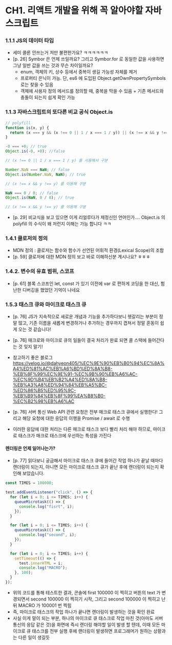 # CH1. 리액트 개발을 위해 꼭 알아야할 자바스크립트

### 1.1.1 JS의 데이터 타입

- 세미 콜론 안쓰는거 저만 불편한가요? ㅋㅋㅋㅋㅋㅋ
- [p. 26] Symbor 은 언제 쓰일까요? 그리고 Symbor.for 로 동일한 값을 사용하면 그냥 일반 값을 쓰는 것과 무슨 차이일까요?
  - enum, 객체의 키, 상수 등에서 중복이 생길 가능성 자체를 제거
  - 프로퍼티 은닉이 가능. 단, es6 에 도입된 Object.getOwnPropertySymbols 로는 찾을 수 있음
  - 객체에 사용자 정의 메서드를 정의할 때, 중복을 막을 수 있음 + 기존 메서드와 충돌이 되는지 쉽게 확인 가능

### 1.1.3 자바스크립트의 또다른 비교 공식 Object.is

```js
// polyfill
function is(x, y) {
  return (x === y && (x !== 0 || 1 / x === 1 / y)) || (x !== x && y !== y);
}

-0 === +0; // true
Object.is(-0, +0); //false

// (x !== 0 || 1 / x === 1 / y) 를 사용해서 구분

Number.NaN === NaN; // false
Object.is(Number.NaN, NaN); // true

// (x !== x && y !== y) 를 이용해 구분

NaN === 0 / 0; // false
Object.is(NaN, 0 / 0); // true

// (x !== x && y !== y) 를 이용해 구분
```

- [p. 29] 비교식을 보고 있으면 이게 리얼루다가 제정신인 언어인가.... Object.is 의 polyfill 의 수식이 왜 저런지 이해는 가능 합니다 ㅋㅋ

### 1.4.1 클로저의 정의

- MDN 정의 : 클로저는 함수와 함수가 선언된 어휘적 환경(Lexical Scope)의 조합
- [p. 59] 클로저에 대한 MDN 정의 보고 바로 이해하신분 계시나요? ㅎㅎㅎ

### 1.4.2. 변수의 유효 범위, 스코프

- [p. 61] 블록 스코프인 let, const 가 있기 이전에 var 로 편하게 코딩을 한 대신, 험난한 디버깅을 했었던 기억이 나네요

### 1.5.3 태스크 큐와 마이크로 태스크 큐

- [p. 76] JS가 지속적으로 새로운 개념과 기능을 추가하다보니 헷갈리는 부분이 정말 많고, 기존 이름을 새롭게 변경하거나 추가하는 경우까지 겹쳐서 정말 혼동이 쉽게 오는 것 같습니다!
- [p. 76] 매크로와 마이크로 큐의 일들이 결국 처리가 완료 되면 콜 스택에 들어간다는 것 잊지 말기!
- 참고하기 좋은 블로그
  https://velog.io/@dahyeon405/%EC%9E%90%EB%B0%94%EC%8A%A4%ED%81%AC%EB%A6%BD%ED%8A%B8-%EB%8F%99%EC%9E%91-%EC%9B%90%EB%A6%AC-%EC%9D%B4%EB%B2%A4%ED%8A%B8-%EB%A3%A8%ED%94%84%EB%A5%BC-%ED%86%B5%ED%95%9C-%EB%B9%84%EB%8F%99%EA%B8%B0-%EC%B2%98%EB%A6%AC

- [p. 76] 서버 통신 Web API 관련 요청은 전부 매크로 태스크 큐에서 실행한다! 그리고 해당 요청에 대한 응답의 이행을 Promise / await 로 수행
- 이러한 응답에 대한 처리는 다른 매크로 태스크 보다 빨리 처리 해야 하므로, 마이크로 태스크가 매크로 태스크에 우선하는 특성을 가진다

#### 렌더링은 언제 일어나는가?

- [p. 77] 읽다보니 궁금해서 마이크로 태스크 큐에 들어간 작업 하나가 끝날 때마다 랜더링이 되는지, 아니면 모든 마이크로 태스크 큐가 끝난 후에 랜더링이 되는지 확인해 보았습니다.

```js
const TIMES = 100000;

test.addEventListener("click", () => {
  for (let i = 0; i <= TIMES; i++) {
    queueMicrotask(() => {
      console.log("fisrt", i);
    });
  }

  for (let i = 0; i <= TIMES; i++) {
    queueMicrotask(() => {
      console.log("second", i);
    });
  }

  for (let i = 0; i <= TIMES; i++) {
    setTimeout(() => {
      test.innerHTML = i;
      console.log("MACRO");
    }, 100);
  }
});
```

- 위의 코드를 통해 테스트한 결과, 콘솔에 first 100000 이 찍히고 버튼의 text 가 변경되면서 second 100000 이 찍히기 시작, 그리고 second 100000 이 찍히고 난 뒤 MACRO 가 100001 번 찍힘
- 즉, 마이크로 태스크의 작업 하나가 끝나면 랜더링이 발생하는 것을 확인 완료
- 사실 이게 말이 되는 부분, 하나의 마이크로 큐 태스크로 작업 마친 것(아마도 서버 통신의 응답 같은 것)을 화면에 즉시 랜더링 해야할 일이 발생 할 텐데, 이때 모든 마이크로 큐 태스크를 전부 실행 후에 랜더링이 발생하면 프로그래머가 원하는 상황과는 다른 일이 생길듯
